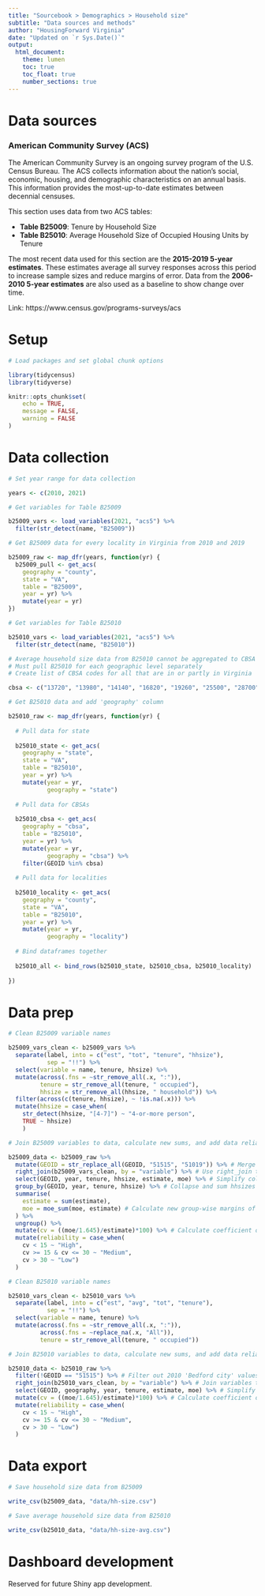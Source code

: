 ```yaml
---
title: "Sourcebook > Demographics > Household size"
subtitle: "Data sources and methods"
author: "HousingForward Virginia"
date: "Updated on `r Sys.Date()`"
output:
  html_document:
    theme: lumen
    toc: true
    toc_float: true
    number_sections: true
---
```


# Data sources

### American Community Survey (ACS) {-}

The American Community Survey is an ongoing survey program of the U.S. Census Bureau. The ACS collects information about the nation’s social, economic, housing, and demographic characteristics on an annual basis. This information provides the most-up-to-date estimates between decennial censuses.

This section uses data from two ACS tables:

* **Table B25009**: Tenure by Household Size
* **Table B25010**: Average Household Size of Occupied Housing Units by Tenure

The most recent data used for this section are the **2015-2019 5-year estimates**. These estimates average all survey responses across this period to increase sample sizes and reduce margins of error. Data from the **2006-2010 5-year estimates** are also used as a baseline to show change over time.

Link: https://www.census.gov/programs-surveys/acs

# Setup

```r

# Load packages and set global chunk options

library(tidycensus)
library(tidyverse)

knitr::opts_chunk$set(
	echo = TRUE,
	message = FALSE,
	warning = FALSE
)
```

# Data collection

```r

# Set year range for data collection

years <- c(2010, 2021)

# Get variables for Table B25009

b25009_vars <- load_variables(2021, "acs5") %>% 
  filter(str_detect(name, "B25009"))

# Get B25009 data for every locality in Virginia from 2010 and 2019

b25009_raw <- map_dfr(years, function(yr) {
  b25009_pull <- get_acs(
    geography = "county",
    state = "VA",
    table = "B25009",
    year = yr) %>% 
    mutate(year = yr)
})

# Get variables for Table B25010

b25010_vars <- load_variables(2021, "acs5") %>% 
  filter(str_detect(name, "B25010"))

# Average household size data from B25010 cannot be aggregated to CBSA or state level
# Must pull B25010 for each geographic level separately
# Create list of CBSA codes for all that are in or partly in Virginia

cbsa <- c("13720", "13980", "14140", "16820", "19260", "25500", "28700", "31340", "32300", "40060", "40220", "44420", "47260", "47900", "49020")

# Get B25010 data and add 'geography' column

b25010_raw <- map_dfr(years, function(yr) {
  
  # Pull data for state
  
  b25010_state <- get_acs(
    geography = "state",
    state = "VA",
    table = "B25010",
    year = yr) %>% 
    mutate(year = yr,
           geography = "state")
  
  # Pull data for CBSAs
  
  b25010_cbsa <- get_acs(
    geography = "cbsa",
    table = "B25010",
    year = yr) %>% 
    mutate(year = yr,
           geography = "cbsa") %>% 
    filter(GEOID %in% cbsa)
  
  # Pull data for localities
  
  b25010_locality <- get_acs(
    geography = "county",
    state = "VA",
    table = "B25010",
    year = yr) %>% 
    mutate(year = yr,
           geography = "locality")
  
  # Bind dataframes together
  
  b25010_all <- bind_rows(b25010_state, b25010_cbsa, b25010_locality)
  
})

```

# Data prep

```r

# Clean B25009 variable names

b25009_vars_clean <- b25009_vars %>% 
  separate(label, into = c("est", "tot", "tenure", "hhsize"),
           sep = "!!") %>% 
  select(variable = name, tenure, hhsize) %>% 
  mutate(across(.fns = ~str_remove_all(.x, ":")),
         tenure = str_remove_all(tenure, " occupied"),
         hhsize = str_remove_all(hhsize, " household")) %>%
  filter(across(c(tenure, hhsize), ~ !is.na(.x))) %>% 
  mutate(hhsize = case_when(
    str_detect(hhsize, "[4-7]") ~ "4-or-more person",
    TRUE ~ hhsize)
    )

# Join B25009 variables to data, calculate new sums, and add data reliability info

b25009_data <- b25009_raw %>%
  mutate(GEOID = str_replace_all(GEOID, "51515", "51019")) %>% # Merge 'Bedford city' values from 2010 to 'Bedford county'
  right_join(b25009_vars_clean, by = "variable") %>% # Use right_join to leave out unnecessary subtotals from data
  select(GEOID, year, tenure, hhsize, estimate, moe) %>% # Simplify columns
  group_by(GEOID, year, tenure, hhsize) %>% # Collapse and sum hhsizes
  summarise(
    estimate = sum(estimate),
    moe = moe_sum(moe, estimate) # Calculate new group-wise margins of error 
  ) %>% 
  ungroup() %>% 
  mutate(cv = ((moe/1.645)/estimate)*100) %>% # Calculate coefficient of variation
  mutate(reliability = case_when(
    cv < 15 ~ "High",
    cv >= 15 & cv <= 30 ~ "Medium",
    cv > 30 ~ "Low")
  )

# Clean B25010 variable names

b25010_vars_clean <- b25010_vars %>% 
  separate(label, into = c("est", "avg", "tot", "tenure"),
           sep = "!!") %>% 
  select(variable = name, tenure) %>% 
  mutate(across(.fns = ~str_remove_all(.x, ":")),
         across(.fns = ~replace_na(.x, "All")),
         tenure = str_remove_all(tenure, " occupied"))

# Join B25010 variables to data, calculate new sums, and add data reliability info

b25010_data <- b25010_raw %>%
  filter(!GEOID == "51515") %>% # Filter out 2010 'Bedford city' values since 2019 values do not exist
  right_join(b25010_vars_clean, by = "variable") %>% # Join variables to data
  select(GEOID, geography, year, tenure, estimate, moe) %>% # Simplify columns
  mutate(cv = ((moe/1.645)/estimate)*100) %>% # Calculate coefficient of variation
  mutate(reliability = case_when(
    cv < 15 ~ "High",
    cv >= 15 & cv <= 30 ~ "Medium",
    cv > 30 ~ "Low")
  )

```

# Data export

```r

# Save household size data from B25009

write_csv(b25009_data, "data/hh-size.csv")

# Save average household size data from B25010

write_csv(b25010_data, "data/hh-size-avg.csv")

```

# Dashboard development

Reserved for future Shiny app development.